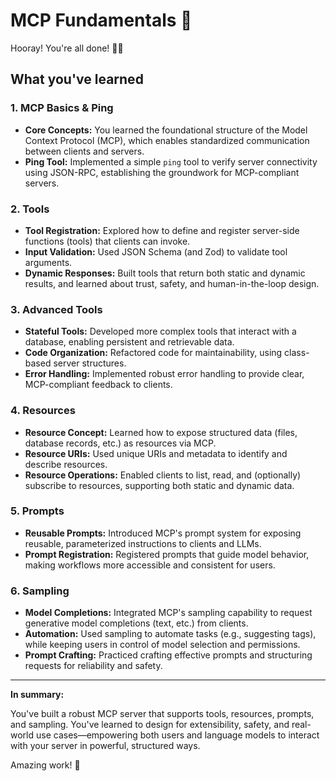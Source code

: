 # MCP Fundamentals 🧱

Hooray! You're all done! 👏👏

## What you've learned

### 1. MCP Basics & Ping

- **Core Concepts:** You learned the foundational structure of the Model Context
  Protocol (MCP), which enables standardized communication between clients and
  servers.
- **Ping Tool:** Implemented a simple `ping` tool to verify server connectivity
  using JSON-RPC, establishing the groundwork for MCP-compliant servers.

### 2. Tools

- **Tool Registration:** Explored how to define and register server-side
  functions (tools) that clients can invoke.
- **Input Validation:** Used JSON Schema (and Zod) to validate tool arguments.
- **Dynamic Responses:** Built tools that return both static and dynamic
  results, and learned about trust, safety, and human-in-the-loop design.

### 3. Advanced Tools

- **Stateful Tools:** Developed more complex tools that interact with a
  database, enabling persistent and retrievable data.
- **Code Organization:** Refactored code for maintainability, using class-based
  server structures.
- **Error Handling:** Implemented robust error handling to provide clear,
  MCP-compliant feedback to clients.

### 4. Resources

- **Resource Concept:** Learned how to expose structured data (files, database
  records, etc.) as resources via MCP.
- **Resource URIs:** Used unique URIs and metadata to identify and describe
  resources.
- **Resource Operations:** Enabled clients to list, read, and (optionally)
  subscribe to resources, supporting both static and dynamic data.

### 5. Prompts

- **Reusable Prompts:** Introduced MCP's prompt system for exposing reusable,
  parameterized instructions to clients and LLMs.
- **Prompt Registration:** Registered prompts that guide model behavior, making
  workflows more accessible and consistent for users.

### 6. Sampling

- **Model Completions:** Integrated MCP's sampling capability to request
  generative model completions (text, etc.) from clients.
- **Automation:** Used sampling to automate tasks (e.g., suggesting tags), while
  keeping users in control of model selection and permissions.
- **Prompt Crafting:** Practiced crafting effective prompts and structuring
  requests for reliability and safety.

---

**In summary:**

You've built a robust MCP server that supports tools, resources, prompts, and
sampling. You've learned to design for extensibility, safety, and real-world use
cases—empowering both users and language models to interact with your server in
powerful, structured ways.

Amazing work! 🎉
